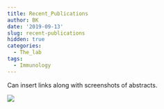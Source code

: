 ```yaml
---
title: Recent_Publications
author: BK
date: '2019-09-13'
slug: recent-publications
hidden: true
categories:
  - The_lab
tags:
  - Immunology
---
```

Can insert links along with screenshots of abstracts. 
  
  ![](/post/2019-09-13-recent-publications_files/test_image.jpg)